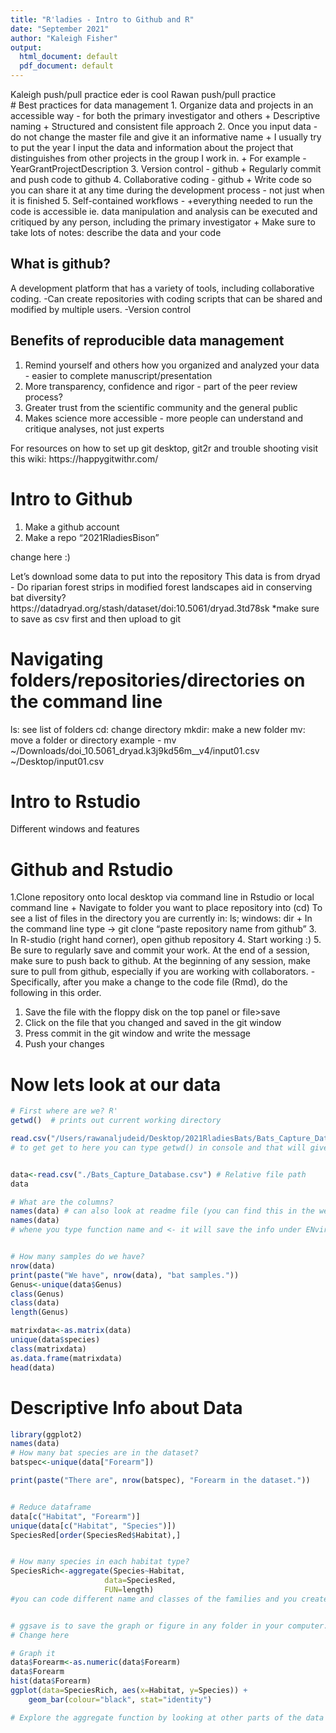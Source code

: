 ```yaml
---
title: "R'ladies - Intro to Github and R"
date: "September 2021" 
author: "Kaleigh Fisher" 
output:
  html_document: default
  pdf_document: default
---
```


Kaleigh push/pull practice
eder is cool
Rawan push/pull practice  
# Best practices for data management
1. Organize data and projects in an accessible way - for both the primary investigator and others 
+ Descriptive naming 
+ Structured and consistent file approach 
2. Once you input data - do not change the master file and give it an informative name 
+ I usually try to put the year I input the data and information about the project that distinguishes from other projects in the group I work in. 
+ For example - YearGrantProjectDescription
3. Version control - github 
+ Regularly commit and push code to github
4. Collaborative coding - github 
+ Write code so you can share it at any time during the development process - not just when it is finished
5. Self-contained workflows - 
+everything needed to run the code is accessible
ie. data manipulation and analysis can be executed and critiqued by any person, including the primary investigator
+ Make sure to take lots of notes: describe the data and your code 

## What is github? 
A development platform that has a variety of tools, including collaborative coding. 
-Can create repositories with coding scripts that can be shared and modified by multiple users. 
-Version control 

## Benefits of reproducible data management
1. Remind yourself and others how you organized and analyzed your data - easier to complete manuscript/presentation
2. More transparency, confidence and rigor - part of the peer review process?
3. Greater trust from the scientific community and the general public 
4. Makes science more accessible - more people can understand and critique analyses, not just experts 

For resources on how to set up git desktop, git2r and trouble shooting visit this wiki: https://happygitwithr.com/

# Intro to Github
1. Make a github account
2. Make a repo "2021RladiesBison" 

change here :) 

Let's download some data to put into the repository 
This data is from dryad - Do riparian forest strips in modified forest landscapes aid in conserving bat diversity?
https://datadryad.org/stash/dataset/doi:10.5061/dryad.3td78sk
*make sure to save as csv first and then upload to git

# Navigating folders/repositories/directories on the command line 
ls: see list of folders 
cd: change directory
mkdir: make a new folder 
mv: move a folder or directory 
example - mv ~/Downloads/doi_10.5061_dryad.k3j9kd56m__v4/input01.csv ~/Desktop/input01.csv

# Intro to Rstudio 
Different windows and features

# Github and Rstudio
1.Clone repository onto local desktop via command line in Rstudio or local command line
+ Navigate to folder you want to place repository into (cd) 
To see a list of files in the directory you are currently in: ls; windows: dir
+ In the command line type -> git clone "paste repository name from github"
3. In R-studio (right hand corner), open github repository 
4. Start working :) 
5. Be sure to regularly save and commit your work. At the end of a session, make sure to push back to github. At the beginning of any session, make sure to pull from github, especially if you are working with collaborators. 
-Specifically, after you make a change to the code file (Rmd), do the following in this order. 

1) Save the file with the floppy disk on the top panel or file>save
2) Click on the file that you changed and saved in the git window
3) Press commit in the git window and write the message 
4) Push your changes 

# Now lets look at our data 
```r
# First where are we? R'
getwd()  # prints out current working directory 

read.csv("/Users/rawanaljudeid/Desktop/2021RladiesBats/Bats_Capture_Database.csv") # Absolute file path 
# to get get to here you can type getwd() in console and that will give you where you at.. 


data<-read.csv("./Bats_Capture_Database.csv") # Relative file path 
data

# What are the columns? 
names(data) # can also look at readme file (you can find this in the website https://datadryad.org/stash/dataset/doi:10.5061/dryad.3td78sk , it explain which each name in the  table means)
names(data)
# whene you type function name and <- it will save the info under ENvironment so later you don't have to look up the entire thing


# How many samples do we have? 
nrow(data)
print(paste("We have", nrow(data), "bat samples."))
Genus<-unique(data$Genus)
class(Genus)
class(data)
length(Genus)

matrixdata<-as.matrix(data)
unique(data$species)
class(matrixdata)
as.data.frame(matrixdata)
head(data)

```

# Descriptive Info about Data
```r
library(ggplot2)
names(data)
# How many bat species are in the dataset? 
batspec<-unique(data["Forearm"]) 

print(paste("There are", nrow(batspec), "Forearm in the dataset."))


# Reduce dataframe
data[c("Habitat", "Forearm")]
unique(data[c("Habitat", "Species")]) 
SpeciesRed[order(SpeciesRed$Habitat),]


# How many species in each habitat type? 
SpeciesRich<-aggregate(Species~Habitat,
                     data=SpeciesRed,
                     FUN=length)
#you can code different name and classes of the families and you create a graph... google some tech for coding the graphs and how to create them use the link to see how to create new graphs http://www.cookbook-r.com/Graphs/


# ggsave is to save the graph or figure in any folder in your computer. 
# Change here

# Graph it 
data$Forearm<-as.numeric(data$Forearm)
data$Forearm
hist(data$Forearm)
ggplot(data=SpeciesRich, aes(x=Habitat, y=Species)) +
    geom_bar(colour="black", stat="identity")

# Explore the aggregate function by looking at other parts of the data 
```



